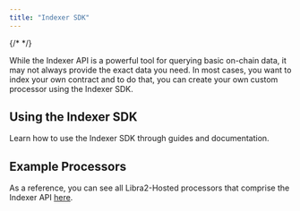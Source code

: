 ```yaml
---
title: "Indexer SDK"
---
```



{/* <IndexerBetaNotice /> */}

While the Indexer API is a powerful tool for querying basic on-chain data, it may not always provide the exact data you need.
In most cases, you want to index your own contract and to do that, you can create your own custom processor using the Indexer SDK.

## Using the Indexer SDK

Learn how to use the Indexer SDK through guides and documentation.

<CardGrid>
  <LinkCard href="/build/indexer/indexer-sdk/quickstart" title="Quickstart Guide" description="Get started with the Indexer SDK" />

  <LinkCard href="/build/indexer/indexer-sdk/documentation" title="Documentation" description="Read documentation about the Indexer SDK" />
</CardGrid>

## Example Processors

As a reference, you can see all Libra2-Hosted processors that comprise the Indexer API [here](https://github.com/libra2org/libra2-indexer-processors-v2).
